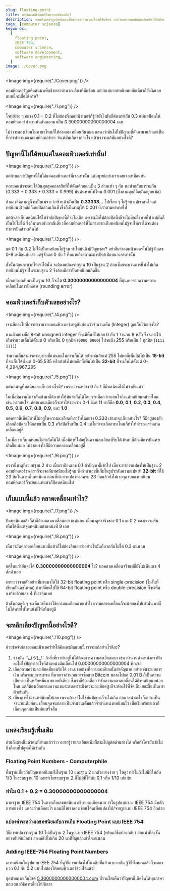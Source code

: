 ```yaml
---
slug: floating-point
title: ทำไมคอมพิวเตอร์ถึงบวกทศนิยมผิด?
description: คอมพิวเตอร์ถูกคิดค้นมาเพื่อช่วยเราคำนวณเรื่องที่ซับซ้อน แต่ว่าแค่บวกทศนิยมหลักเดียวก็ยังผิดเลย แบบนี้จะเชื่อได้หรอ?
tags: [computer science]
keywords:
  [
    floating point,
    IEEE 754,
    computer science,
    software development,
    software engineering,
  ]
image: ./Cover.png
---
```



<Image img={require("./Cover.png")} />

คอมพิวเตอร์ถูกคิดค้นมาเพื่อช่วยเราคำนวณเรื่องที่ซับซ้อน แต่ว่าแค่บวกทศนิยมหลักเดียวก็ยังผิดเลย แบบนี้จะเชื่อได้หรอ?

<!-- truncate -->

<Image img={require("./1.png")} />

โจทย์ง่าย ๆ อย่าง 0.1 + 0.2 ที่ไม่ต้องพึ่งคอมพิวเตอร์ก็รู้ว่ายังไงมันก็ต้องเท่ากับ 0.3 แต่พอป้อนให้คอมพิวเตอร์ทำงานมันดันออกมาเป็น <Highlight>0.30000000000000004</Highlight> เฉย

ไม่ว่าจะลองเขียนในภาษาไหนก็ให้คำตอบเหมือนกันหมด แสดงว่ามันไม่ใช่ปัญหาที่ตัวภาษาแล้วแต่เป็นที่การทำงานของคอมพิวเตอร์เรา ว่าแต่มันเกิดจากอะไร แล้วเราจะแก้มันอย่างไรดี?

## ปัญหานี้ไม่ได้พบแค่ในคอมพิวเตอร์เท่านั้น!

<Image img={require("./2.png")} />

แต่ถ้าบอกว่าปัญหานี้ไม่ใช่แค่คอมพิวเตอร์ที่เจอเท่านั้น แต่มนุษย์อย่างเราเคยเจอเหมือนกัน

หลายคนน่าจะเคยได้ยินมุกสุดคลาสสิกที่ให้ตัดเค้กออกเป็น 3 ส่วนเท่า ๆ กัน พอนำกลับมารวมกัน (0.333 + 0.333 + 0.333 = 0.999) มันดันหายไปไหน 0.001 (ซึ่งตามมุกก็คือมันอยู่บนมีด)

ถ้าลองคิดตามดูก็จะเป็นเพราะว่าจริงแล้วมันเป็น **0.33333…** ไปเรื่อย ๆ ไม่รู้จบ แต่เราสนใจแค่ทศนิยม 3 หลักก็เลยปัดส่วนเกินทิ้งซึ่งก็เป็นเหตุให้ 0.001 ที่เราตามหาหายไป

แต่ถ้าเราเก็บทศนิยมได้ไม่จำกัดปัญหานี้ก็จะไม่เกิด เพราะเมื่อไม่ต้องปัดทิ้งก็จะไม่มีอะไรหายไป แต่มันก็เป็นไปไม่ได้ ซึ่งก็มาตรงกับกรณีเดียวที่คอมพิวเตอร์ที่ไม่สามารถเก็บทศนิยมไม่รู้จบให้เราได้จนต้องทำการปัดส่วนเกินไป

<Image img={require("./3.png")} />

แต่ 0.1 กับ 0.2 ไม่ได้เป็นทศนิยมไม่รู้จบ ทำไมมันถึงมีปัญหาละ? อย่าลืมว่าคอมพิวเตอร์ไม่ได้รู้จักเลข 0-9 เหมือนกับเรา แต่รู้จักแค่ 0 กับ 1 ที่หมายถึงสถานะการปิด/เปิดบนวงจรเท่านั้น

ดั้งนั้นก่อนจะบวกให้เราได้นั้น จะต้องแปลงจากฐาน 10 เป็นฐาน 2 ก่อนซึ่งกระบวนการนี้ทำให้เกิดทศนิยมไม่รู้จบในระบบฐาน 2 จึงต้องมีการปัดทศนิยมเกิดขึ้น

เมื่อแปลงกลับมาเป็นฐาน 10 ก็จะได้ **0.30000000000000004** ที่คุ้นเคยจากความคลาดเคลื่อนในการปัดเศษ (rounding error)

## คอมพิวเตอร์เก็บตัวเลขอย่างไร?

<Image img={require("./4.png")} />

เจาะลึกลงไปที่การทำงานของคอมพิวเตอร์มาดูกันก่อนว่าจำนวนเต็ม (Integer) ถูกเก็บไว้อย่างไร?

ตามตัวอย่างคือ <Highlight block>8-bit unsigned integer</Highlight> ที่จะมีพื้นที่ให้เลข 0 กับ 1 จำนวน 8 หลัก ซึ่งจะทำให้เก็บจำนวนเต็มได้ตั้งแต่ 0 หรือเป็น 0 ทุกบิต (`0000 0000`) ไปจนถึง 255 หรือเป็น 1 ทุกบิต (`1111 1111`)

จำนวนเต็มสามารถระบุช่วงที่แน่นอนในการเก็บได้ อย่างเช่นถ้าแค่ 255 ไม่พอก็เพิ่มบิตไปเป็น **16-bit** ที่จะเก็บได้ตั้งแต่ 0-65,535 หรือถ้ายังไม่พออีกก็เพิ่มไปเป็น **32-bit** ที่จะเก็บได้ตั้งแต่ 0-4,294,967,295

<Image img={require("./5.png")} />

แต่พอมาดูที่ทศนิยมจะเก็บอย่างไรดี? เพราะว่าระหว่าง 0 ถึง 1 ก็มีทศนิยมได้ไม่จำกัดแล้ว

ในเมื่อมีความไม่จำกัดเข้ามาก็ต้องทำให้มันจำกัดได้โดยการเลือกว่าจะสนใจถึงแค่ทศนิยมหน่วยไหน เช่น หากสนใจแค่ตำแหน่งเดียวก็จะทำให้ระหว่าง 0-1 มีแค่ 11 ค่าก็คือ **0.0**, **0.1**, **0.2**, **0.3**, **0.4**, **0.5**, **0.6**, **0.7**, **0.8**, **0.9**, และ **1.0**

แต่คราวนี้เมื่อมีค่าที่ไม่อยู่ในความละเอียดที่เรารับได้อย่าง 0.333 เข้ามาจะเก็บอย่างไร? ก็มีอยู่สองตัวเลือกคือปัดลงให้กลายเป็น 0.3 หรือปัดขึ้นเป็น 0.4 แต่ไม่ว่าจะเลือกทางไหนก็ทำให้ค่าของเราคลาดเคลื่อนอยู่ดี

ในเมื่อเราเก็บทศนิยมไม่จำกัดไม่ได้ เมื่อมีค่าที่ไม่อยู่ในความละเอียดที่รับได้เข้ามา ก็ต้องมีการปัดเศษเกิดขึ้นเสมอ ไม่ว่าอย่างไรก็มีความคลาดเคลื่อนอยู่ดี

<Image img={require("./6.png")} />

คราวนี้มาดูที่ระบบฐาน 2 บ้าง เมื่อเราป้อนเลข 0.1 ตัวปัญหานี้เข้าไป เมื่อจะทำการแปลงให้เป็นฐาน 2 คอมพิวเตอร์ของเราก็จะเจอกับทศนิยมไม่รู้จบ ซึ่งถ้าตัวเลขนี้เก็บในรูประดับความแม่นยำ **32-bit** ที่ใช้ 23 บิตในการเก็บทศนิยม ตอนที่ทำการแปลงหากครบ 23 บิตแล้วยังไม่เจอจุดจบของทศนิยม คอมพิวเตอร์ก็จะยอมแพ้แล้วก็ปัดทศนิยมไป

## เก็บแบบนี้แล้ว คลาดเคลื่อนเท่าไร?

<Image img={require("./7.png")} />

ปัดทศนิยมแล้วก็ค่าก็ต้องคลาดเคลื่อนอย่างแน่นอน เมื่อมาดูค่าจริงของ 0.1 และ 0.2 ของเราจะเริ่มเห็นได้ตั้งแต่จุดทศนิยมตำแหน่งที่ 9 เลย

<Image img={require("./8.png")} />

เห็นว่ามันคลาดเคลื่อนแบบนี้แล้วก็ไม่ต้องสืบเลยว่าอย่างไรมันก็บวกกันไม่ได้ 0.3 แน่นอน

<Image img={require("./9.png")} />

แต่ไหนว่ามันจะได้ **0.30000000000000004** ไง? ผลคลาดเคลื่อนจริงแต่ก็ยังไม่เห็นเลข 4 สักตัวเลย

เพราะว่าจากตัวอย่างที่ผ่านมาได้ใช้ <Highlight block>32-bit floating point</Highlight> หรือ <Highlight>single-precision</Highlight> (ไม่งั้นที่เขียนตัวเลขไม่พอ) ถ้าเปลี่ยนไปใช้ <Highlight block>64-bit floating point</Highlight> หรือ <Highlight>double-precision</Highlight> ก็จะเห็นลงท้ายด้วยเลข 4 ที่เราคุ้นเคย

ถ้าสังเกตดูดี ๆ จะเห็นว่ายิ่งเราใช้ความละเอียดมากเท่าไรความคลาดเคลื่อนก็จะน้อยลงไปเท่านั้น แต่ก็ไม่ได้หายไปไหนยังมีให้เห็นอยู่ดี

## จะหลีกเลี่ยงปัญหานี้อย่างไรดี?

<Image img={require("./10.png")} />

ด้วยข้อจำกัดของคอมพิวเตอร์ทำให้คิดเลขผิดแบบนี้ เราจะแก้อย่างไรดีละ?

1. <Highlight>ช่างมัน ¯\\\_(ツ)\_/¯</Highlight> ถ้าสิ่งที่เราทำอยู่ไม่ได้ต้องการความละเอียดมาก
   เช่น คำนวนตำแหน่งกราฟิก คงไม่ใช่ปัญหาอะไรที่ตำแหน่งมันเลื่อนไป 0.00000000000000004
   พิกเซล
2. <Highlight>เลือกตามความละเอียดที่ยอมรับได้</Highlight> งานบางอย่างที่ความละเอียดนั้นสำคัญมาก
   อย่างเช่นระบบการเงิน หรือระบบการเทรด ที่หากเราคำนวณการซื้อขาย Bitcoin พลาดไปแค่
   0.01 ₿ ก็เป็นความเสียหายเป็นหลักหมื่นบาทเลยที่เดียว ซึ่งเราก็ต้องเลือกว่ารับความคลาดเคลื่อนได้ถึงทศนิยมหน่วยไหน
   แต่ก็ต้องเลือกตามความเหมาะสมเพราะยิ่งความละเอียดสูงก็จะต้องใช้ที่จัดเก็บเยอะขึ้นเป็นเท่าตัวเช่นกัน
3. <Highlight>เลี่ยงการใช้งานทศนิยมไปเลย</Highlight> เพราะถ้าเราไม่ใช้มันปัญหาก็จะไม่เกิด
   ก่อนจะทำอะไรก็แปลงเป็นจำนวนเต็มก่อน เลื่อนจุดจนกลายเป็นจำนวนเต็มแล้วจำตำแหน่งทศนิยมไว้
   เมื่อเรียบร้อยแล้วก็เลื่อนจุดกลับเป็นอันเสร็จสิ้น

---

## แหล่งเรียนรู้เพิ่มเติม

อ่านถึงตรงนี้แล้วคนที่อ่านแล้วว้าว อยากรู้รายละเอียดเพิ่มก็ตามไปดูต่อด้านล่างได้ หรือถ้าใครยังเข้าไม่ถึงก็ตามไปดูต่อได้เช่นกัน

### Floating Point Numbers - Computerphile

พื้นฐานเกี่ยวกับปัญหาทศนิยมทั้งในฐาน 10 และฐาน 2 ยกตัวอย่างง่าย ๆ ให้ดูว่าทำไมถึงไม่มีที่ให้กับ 1/3 ในระบบฐาน 10 และทำไมระบบฐาน 2 ก็ไม่มีที่ให้กับ 0.1 หรือ 1/10 เช่นกัน

<YouTubeEmbed videoId="PZRI1IfStY0" />

### ทำไม 0.1 + 0.2 = 0.30000000000000004

มาตรฐาน IEEE 754 ในการเก็บเลขทศนิยม อธิบายละเอียดมาก ว่าในรูปแบบของ IEEE 754 มีหลักการอย่างไร แต่ละส่วนคืออะไร แถมมีให้เราลองเขียนโค้ดเพื่อแปลงไป/จากรูปแบบ IEEE 754 อีกด้วย

<YouTubeEmbed videoId="wPBjd-vb9eI" />

### แปลงค่าระหว่างเลขทศนิยมกับการเก็บ Floating Point แบบ IEEE 754

วิธีการแปลงจากฐาน 10 ไปเป็นฐาน 2 ในรูปแบบ IEEE 754 (พร้อมวิธีแปลงกลับ) สอนทำทีละขั้นอย่างกับจับมือทำ สองคลิปไม่เกิน 20 นาทีที่ดูแล้วเข้าใจแน่นอน

<YouTubeEmbed videoId="8afbTaA-gOQ" />

<YouTubeEmbed videoId="LXF-wcoeT0o" />

### Adding IEEE-754 Floating Point Numbers

เอาทศนิยมในรูปแบบ IEEE 754 ที่ดูวิธีการแปลงไปในคลิปที่แล้วมาบวกกัน รู้วิธีทั้งหมดแล้วก็จะลองบวก 0.1 กับ 0.2 แบบไม่ต้องให้คอมพิวเตอร์ช่วยได้แล้ว!

<YouTubeEmbed videoId="mKJiD2ZAlwM" />

สุดท้ายฝากเว็บไซต์ [0.30000000000000004.com](https://0.30000000000000004.com) ที่รวมให้เห็นว่าปัญหานี้เกิดขึ้นได้ทุกภาษา และเสนอวิธีการเลี่ยงให้กับเรา
